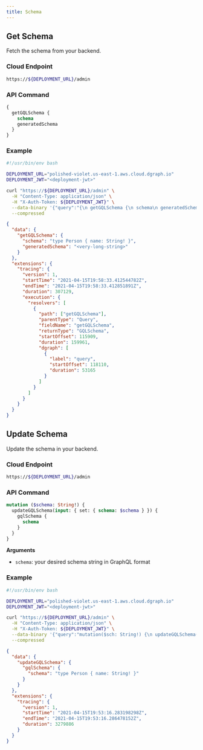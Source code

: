 ```yaml
---
title: Schema
---
```


## Get Schema

Fetch the schema from your backend.

### Cloud Endpoint

```bash
https://${DEPLOYMENT_URL}/admin
```

### API Command

```graphql
{
  getGQLSchema {
    schema
    generatedSchema
  }
}
```

### Example

<CodeGroup>

```bash
#!/usr/bin/env bash

DEPLOYMENT_URL="polished-violet.us-east-1.aws.cloud.dgraph.io"
DEPLOYMENT_JWT="<deployment-jwt>"

curl "https://${DEPLOYMENT_URL}/admin" \
  -H "Content-Type: application/json" \
  -H "X-Auth-Token: ${DEPLOYMENT_JWT}" \
  --data-binary '{"query":"{\n getGQLSchema {\n schema\n generatedSchema\n }\n}","variables":{}}' \
  --compressed
```

```json
{
  "data": {
    "getGQLSchema": {
      "schema": "type Person { name: String! }",
      "generatedSchema": "<very-long-string>"
    }
  },
  "extensions": {
    "tracing": {
      "version": 1,
      "startTime": "2021-04-15T19:58:33.412544782Z",
      "endTime": "2021-04-15T19:58:33.412851891Z",
      "duration": 307129,
      "execution": {
        "resolvers": [
          {
            "path": ["getGQLSchema"],
            "parentType": "Query",
            "fieldName": "getGQLSchema",
            "returnType": "GQLSchema",
            "startOffset": 115909,
            "duration": 159961,
            "dgraph": [
              {
                "label": "query",
                "startOffset": 118110,
                "duration": 53165
              }
            ]
          }
        ]
      }
    }
  }
}
```

</CodeGroup>

## Update Schema

Update the schema in your backend.

### Cloud Endpoint

```bash
https://${DEPLOYMENT_URL}/admin
```

### API Command

```graphql
mutation ($schema: String!) {
  updateGQLSchema(input: { set: { schema: $schema } }) {
    gqlSchema {
      schema
    }
  }
}
```

**Arguments**

- `schema`: your desired schema string in GraphQL format

### Example

<CodeGroup>

```bash
#!/usr/bin/env bash

DEPLOYMENT_URL="polished-violet.us-east-1.aws.cloud.dgraph.io"
DEPLOYMENT_JWT="<deployment-jwt>"

curl "https://${DEPLOYMENT_URL}/admin" \
  -H "Content-Type: application/json" \
  -H "X-Auth-Token: ${DEPLOYMENT_JWT}" \
  --data-binary '{"query":"mutation($sch: String!) {\n updateGQLSchema(input: { set: { schema: $sch } })\n {\n gqlSchema {\n schema\n }\n }\n}","variables":{"sch": "type Person { name: String! }"}}' \
  --compressed
```

```json
{
  "data": {
    "updateGQLSchema": {
      "gqlSchema": {
        "schema": "type Person { name: String! }"
      }
    }
  },
  "extensions": {
    "tracing": {
      "version": 1,
      "startTime": "2021-04-15T19:53:16.283198298Z",
      "endTime": "2021-04-15T19:53:16.286478152Z",
      "duration": 3279886
    }
  }
}
```

</CodeGroup>
